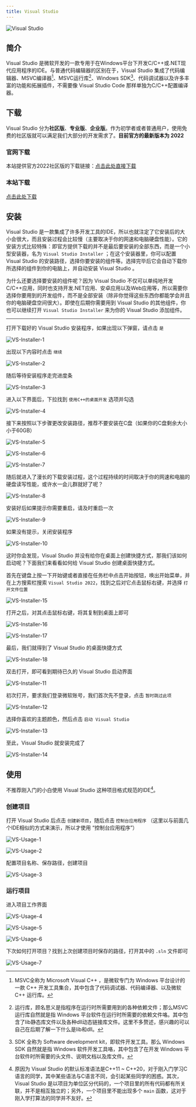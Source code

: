 ```yaml
---
title: Visual Studio
---
```


![Visual Studio](./images/visual-studio/vs-1.png)

## 简介

Visual Studio 是微软开发的一款专用于在Windows平台下开发C/C++或.NET现代应用程序的IDE。与普通代码编辑器的区别在于，Visual Studio 集成了代码编辑器、MSVC编译器[^1]、MSVC运行库[^2]、Windows SDK[^3]、代码调试器以及许多丰富的功能和拓展插件，不需要像 Visual Studio Code 那样单独为C/C++配置编译器。

## 下载

Visual Studio 分为**社区版**、**专业版**、**企业版**。作为初学者或者普通用户，使用免费的社区版就可以满足我们大部分的开发需求了。**目前官方的最新版本为 2022**

### 官网下载

本站提供官方2022社区版的下载链接：[点击此处直接下载](https://visualstudio.microsoft.com/zh-hans/thank-you-downloading-visual-studio/?sku=Community&channel=Release&version=VS2022&source=VSLandingPage&cid=2030&passive=false)

### 本站下载

[点击此处下载](/download)

## 安装

Visual Studio 是一款集成了许多开发工具的IDE，所以也就注定了它安装后的大小会很大，而且安装过程会比较慢（主要取决于你的网速和电脑硬盘性能）。它的安装方式比较特殊：即官方提供下载的并不是最后要安装的全部东西，而是一个小型安装器，名为 `Visual Studio Installer` ；在这个安装器里，你可以配置 Visual Studio 的安装路径，选择你要安装的组件等。选择完毕后它会自动下载你所选择的组件到你的电脑上，并自动安装 Visual Studio 。

为什么还要选择要安装的组件呢？因为 Visual Studio 不仅可以单纯地开发C/C++应用，同时也支持开发.NET应用、安卓应用以及Web应用等，所以需要你选择你要用到的开发组件，而不是全部安装（除非你觉得这些东西你都能学会并且你的电脑硬盘空间很大）。即使在后期你需要用到 Visual Studio 的其他组件，你也可以继续打开 `Visual Studio Installer` 来为你的 Visual Studio 添加组件。

***

打开下载好的 Visual Studio 安装程序，如果出现以下弹窗，请点击 `是`

![VS-Installer-1](./images/visual-studio/vs-i-1.png)

出现以下内容时点击 `继续`

![VS-Installer-2](./images/visual-studio/vs-i-2.png)

随后等待安装程序走完进度条

![VS-Installer-3](./images/visual-studio/vs-i-3.png)

进入以下界面后，下拉找到 `使用C++的桌面开发` 选项并勾选

![VS-Installer-4](./images/visual-studio/vs-i-4.png)

接下来按照以下步骤更改安装路径，推荐不要安装在C盘（如果你的C盘剩余大小小于60GB）

![VS-Installer-5](./images/visual-studio/vs-i-5.png)

![VS-Installer-6](./images/visual-studio/vs-i-6.png)

![VS-Installer-7](./images/visual-studio/vs-i-7.png)

随后就进入了漫长的下载安装过程，这个过程持续的时间取决于你的网速和电脑的硬盘读写性能，或许水一会儿群就好了呢？

![VS-Installer-8](./images/visual-studio/vs-i-8.png)

安装好后如果提示你需要重启，请及时重启一次

![VS-Installer-9](./images/visual-studio/vs-i-9.png)

如果没有提示，关闭安装程序

![VS-Installer-10](./images/visual-studio/vs-i-10.png)

这时你会发现，Visual Studio 并没有给你在桌面上创建快捷方式，那我们该如何启动呢？下面我们来看看如何给 Visual Studio 创建桌面快捷方式。

首先在键盘上按一下开始键或者直接在任务栏中点击开始按钮，唤出开始菜单，并在上方搜索栏搜索 `Visual Studio 2022`，找到之后对它点击鼠标右键，并选择 `打开文件位置`

![VS-Installer-15](./images/visual-studio/vs-i-15.png)

打开之后，对其点击鼠标右键，将其复制到桌面上即可

![VS-Installer-16](./images/visual-studio/vs-i-16.png)

![VS-Installer-17](./images/visual-studio/vs-i-17.png)

最后，我们就得到了 Visual Studio 的桌面快捷方式

![VS-Installer-18](./images/visual-studio/vs-i-18.png)

双击打开，即可看到期待已久的 Visual Studio 启动界面

![VS-Installer-11](./images/visual-studio/vs-i-11.png)

初次打开，要求我们登录微软账号，我们首次先不登录，点击 `暂时跳过此项`

![VS-Installer-12](./images/visual-studio/vs-i-12.png)

选择你喜欢的主题颜色，然后点击 `启动 Visual Studio`

![VS-Installer-13](./images/visual-studio/vs-i-13.png)

至此，Visual Studio 就安装完成了

![VS-Installer-14](./images/visual-studio/vs-i-14.png)

## 使用

不推荐刚入门的小白使用 Visual Studio 这种项目格式规范的IDE[^4]。

### 创建项目

打开 Visual Studio 后点击 `创建新项目`，随后点击 `控制台应用程序` （这里以与前面几个IDE相似的方式来演示，所以才使用 “控制台应用程序”）

![VS-Usage-1](./images/visual-studio/vs-u-1.png)

![VS-Usage-2](./images/visual-studio/vs-u-2.png)

配置项目名称、保存路径，创建项目

![VS-Usage-3](./images/visual-studio/vs-u-3.png)

### 运行项目

进入项目工作界面

![VS-Usage-4](./images/visual-studio/vs-u-4.png)

![VS-Usage-5](./images/visual-studio/vs-u-5.png)

![VS-Usage-6](./images/visual-studio/vs-u-6.png)

下次如何打开项目？找到上次创建项目时保存的路径，打开其中的 `.sln` 文件即可

![VS-Usage-7](./images/visual-studio/vs-u-7.png)

[^1]: MSVC全称为 Microsoft Visual C++ ，是微软专门为 Windows 平台设计的一款 C++ 开发工具集合，其中包含了代码调试器、代码编译器、以及微软 C++ 运行库。
[^2]: 运行库，顾名思义是指程序在运行时所需要用到的各种依赖文件；那么MSVC运行库自然就是指 Windows 平台软件在运行时所需要的依赖文件咯。其中包含了lib静态库文件以及各种dll动态链接库文件。这里不多赘述，感兴趣的可以自己在后期了解一下什么是lib和dll。
[^3]: SDK 全称为 Software development kit，即软件开发工具。那么 Windows SDK 自然就是指 Windows 软件开发工具咯，其中包含了在开发 Windows 平台软件时所需要的头文件、说明文档以及库文件。
[^4]: 原因为 Visual Studio 的默认标准语法是C++11 ~ C++20，对于刚入门学习C语言的同学，其中某些语法与C语言不同，会引起某些同学的困惑。其次，Visual Studio 是以项目为单位区分代码的，一个项目里的所有代码都有所关联，并不是相互独立的；另外，一个项目里不能出现多个 `main` 函数，这对于刚入学打算法的同学并不友好。
